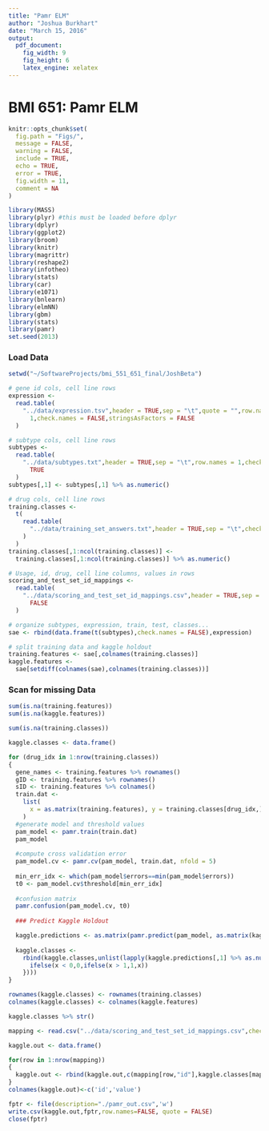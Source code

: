 ```yaml
---
title: "Pamr ELM"
author: "Joshua Burkhart"
date: "March 15, 2016"
output: 
  pdf_document: 
    fig_width: 9
    fig_height: 6
    latex_engine: xelatex
---
```

# BMI 651: Pamr ELM

```r
knitr::opts_chunk$set(
  fig.path = "Figs/",
  message = FALSE,
  warning = FALSE,
  include = TRUE,
  echo = TRUE,
  error = TRUE,
  fig.width = 11,
  comment = NA
)
```

```r
library(MASS)
library(plyr) #this must be loaded before dplyr
library(dplyr)
library(ggplot2)
library(broom)
library(knitr)
library(magrittr)
library(reshape2)
library(infotheo)
library(stats)
library(car)
library(e1071)
library(bnlearn)
library(elmNN)
library(gbm)
library(stats)
library(pamr)
set.seed(2013)
```

### Load Data

```r
setwd("~/SoftwareProjects/bmi_551_651_final/JoshBeta")

# gene id cols, cell line rows
expression <-
  read.table(
    "../data/expression.tsv",header = TRUE,sep = "\t",quote = "",row.names =
      1,check.names = FALSE,stringsAsFactors = FALSE
  )

# subtype cols, cell line rows
subtypes <-
  read.table(
    "../data/subtypes.txt",header = TRUE,sep = "\t",row.names = 1,check.names =
      TRUE
  )
subtypes[,1] <- subtypes[,1] %>% as.numeric()

# drug cols, cell line rows
training.classes <-
  t(
    read.table(
      "../data/training_set_answers.txt",header = TRUE,sep = "\t",check.names = FALSE
    )
  )
training.classes[,1:ncol(training.classes)] <-
  training.classes[,1:ncol(training.classes)] %>% as.numeric()

# Usage, id, drug, cell line columns, values in rows
scoring_and_test_set_id_mappings <-
  read.table(
    "../data/scoring_and_test_set_id_mappings.csv",header = TRUE,sep = ",",check.names =
      FALSE
  )

# organize subtypes, expression, train, test, classes...
sae <- rbind(data.frame(t(subtypes),check.names = FALSE),expression)

# split training data and kaggle holdout
training.features <- sae[,colnames(training.classes)]
kaggle.features <-
  sae[setdiff(colnames(sae),colnames(training.classes))]
```

### Scan for missing Data

```r
sum(is.na(training.features))
sum(is.na(kaggle.features))

sum(is.na(training.classes))
```

```r
kaggle.classes <- data.frame()

for (drug_idx in 1:nrow(training.classes))
{
  gene_names <- training.features %>% rownames()
  gID <- training.features %>% rownames()
  sID <- training.features %>% colnames()
  train.dat <-
    list(
      x = as.matrix(training.features), y = training.classes[drug_idx,], genenames = gene_names, geneid = gID,sampleid = sID
    )
  #generate model and threshold values
  pam_model <- pamr.train(train.dat)
  pam_model
  
  #compute cross validation error
  pam_model.cv <- pamr.cv(pam_model, train.dat, nfold = 5)
  
  min_err_idx <- which(pam_model$errors==min(pam_model$errors))
  t0 <- pam_model.cv$threshold[min_err_idx]
  
  #confusion matrix
  pamr.confusion(pam_model.cv, t0)
  
  ### Predict Kaggle Holdout

  kaggle.predictions <- as.matrix(pamr.predict(pam_model, as.matrix(kaggle.features), t0))
  
  kaggle.classes <-
    rbind(kaggle.classes,unlist(lapply(kaggle.predictions[,1] %>% as.numeric(),function(x) {
      ifelse(x < 0,0,ifelse(x > 1,1,x))
    })))
}

rownames(kaggle.classes) <- rownames(training.classes)
colnames(kaggle.classes) <- colnames(kaggle.features)

kaggle.classes %>% str()
```

```r
mapping <- read.csv("../data/scoring_and_test_set_id_mappings.csv",check.names=FALSE)

kaggle.out <- data.frame()

for(row in 1:nrow(mapping))
{
  kaggle.out <- rbind(kaggle.out,c(mapping[row,"id"],kaggle.classes[mapping[row,"drug"],mapping[row,"cellline"]]))
}
colnames(kaggle.out)<-c('id','value')

fptr <- file(description="./pamr_out.csv",'w')
write.csv(kaggle.out,fptr,row.names=FALSE, quote = FALSE)
close(fptr)
```